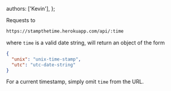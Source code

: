   authors: ['Kevin'],
};

Requests to

```bash
https://stampthetime.herokuapp.com/api/:time
```

where `time` is a valid date string, will return an object of the form

```json
{
  "unix": "unix-time-stamp",
  "utc": "utc-date-string"
}
```

For a current timestamp, simply omit `time` from the URL.
